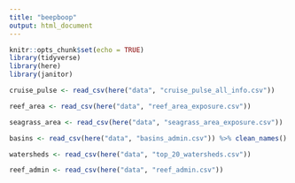 ```yaml
---
title: "beepboop"
output: html_document
---
```


```r
knitr::opts_chunk$set(echo = TRUE)
library(tidyverse)
library(here)
library(janitor)
```


```r

cruise_pulse <- read_csv(here("data", "cruise_pulse_all_info.csv"))

reef_area <- read_csv(here("data", "reef_area_exposure.csv"))

seagrass_area <- read_csv(here("data", "seagrass_area_exposure.csv"))

basins <- read_csv(here("data", "basins_admin.csv")) %>% clean_names() 

watersheds <- read_csv(here("data", "top_20_watersheds.csv"))

reef_admin <- read_csv(here("data", "reef_admin.csv"))
```

